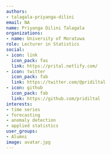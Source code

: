 ```yaml
---
authors:
- talagala-priyanga-dilini
email: NA
name: Priyanga Dilini Talagala
organizations:
- name: University of Moratuwa
role: Lecturer in Statistics
social:
- icon: link
  icon_pack: fas
  link: https://prital.netlify.com/
- icon: twitter
  icon_pack: fab
  link: https://twitter.com/@pridiltal
- icon: github
  icon_pack: fab
  link: https://github.com/pridiltal
interests:
- time series
- forecasting
- anomaly detection
- applied statistics
user_groups:
- Alumni
image: avatar.jpg
---
```

